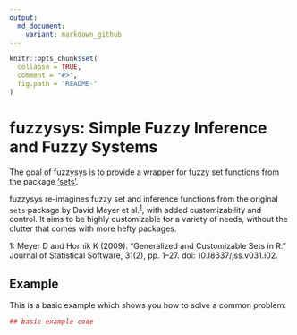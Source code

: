 ```yaml
---
output:
  md_document:
    variant: markdown_github
---
```


<!-- README.md is generated from README.Rmd. Please edit that file -->

```r
knitr::opts_chunk$set(
  collapse = TRUE,
  comment = "#>",
  fig.path = "README-"
)
```

# fuzzysys: Simple Fuzzy Inference and Fuzzy Systems

The goal of fuzzysys is to provide a wrapper for fuzzy set functions from the package ['sets'](https://cran.r-project.org/web/packages/sets/index.html). 

fuzzysys re-imagines fuzzy set and inference functions from the original `sets` package by David Meyer et al.<sup>[1](#citation)</sup>, with added customizability and control. It aims to be highly customizable for a variety of needs, without the clutter that comes with more hefty packages.

<a name="citation">1</a>: Meyer D and Hornik K (2009). “Generalized and Customizable Sets in R.” Journal of Statistical Software, 31(2), pp. 1–27. doi: 10.18637/jss.v031.i02.

## Example

This is a basic example which shows you how to solve a common problem:

```r
## basic example code
```
